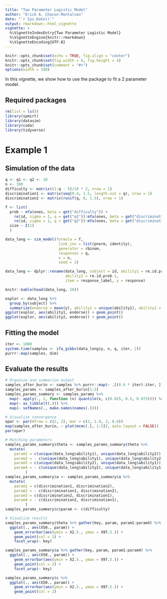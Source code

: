```yaml
---
title: "Two Parameter Logistic Model"
author: "Erick A. Chacon-Montalvan"
date: "`r Sys.Date()`"
output: rmarkdown::html_vignette
vignette: >
  %\VignetteIndexEntry{Two Parameter Logistic Model}
  %\VignetteEngine{knitr::rmarkdown}
  %\VignetteEncoding{UTF-8}
---
```


```r
knitr::opts_chunk$set(echo = TRUE, fig.align = "center")
knitr::opts_chunk$set(fig.width = 6, fig.height = 4)
knitr::opts_chunk$set(comment = "#>")
options(width = 100)
```


In this vignette, we show how to use the package to fit a 2 parameter model.

## Required packages

```r
rm(list = ls())
library(spmirt)
library(datasim)
library(coda)
library(tidyverse)
```

# Example 1

## Simulation of the data

```r
q <- q1 <- q2 <- 10
n <- 300
difficulty <- matrix((1:q - 5)/10 * 2, nrow = 1)
discrimination1 <- matrix(seq(0.4, 1.5, length.out = q), nrow = 1)
discrimination2 <- matrix(runif(q, 0, 1.5), nrow = 1)

f <- list(
  prob ~ mfa(ones, beta = get("difficulty")) +
    re(id, sigma = 1, q = get("q1")):mfa(ones, beta = get("discrimination1")) +
    re(id, sigma = 1, q = get("q2")):mfa(ones, beta = get("discrimination2")),
  size ~ I(1)
  )

data_long <- sim_model(formula = f,
                        link_inv = list(pnorm, identity),
                        generator = rbinom,
                        responses = q,
                        n = n,
                        seed = 1)

data_long <- dplyr::rename(data_long, subject = id, ability1 = re.id.prob,
                           ability2 = re.id.prob.1,
                           item = response_label, y = response)
```

```r
knitr::kable(head(data_long, 20))
```

```r
explor <- data_long %>%
  group_by(subject) %>%
  summarize(endorse = mean(y), ability1 = unique(ability1), ability2 = unique(ability2))
ggplot(explor, aes(ability1, endorse)) + geom_point()
ggplot(explor, aes(ability2, endorse)) + geom_point()
```


## Fitting the model

```r
iter <- 1000
system.time(samples <- ifa_gibbs(data_long$y, n, q, iter, 2))
purrr::map(samples, dim)
```

## Evaluate the results

```r

# Organize and summarise output
samples_after_burin <- samples %>% purrr::map(~ .[(0.6 * iter):iter, ])
samples_params <- samples_after_burin[1:3]
samples_params_summary <- samples_params %>%
  map(~ apply(., 2, function (x) quantile(x, c(0.025, 0.5, 0.975)))) %>%
  map(~ as_tibble(t(.))) %>%
  map(~ setNames(., make.names(names(.))))

# Visualize convergence
opar <- par(mfrow = c(2, 2), mar = c(2, 1.9, 2, 0.6))
map(samples_after_burin, ~ plot(mcmc(.[, 1:5]), auto.layout = FALSE))
par(opar)

# Matching parameters
samples_params_summary$theta <- samples_params_summary$theta %>%
  mutate(
    param1 = c(unique(data_long$ability1), unique(data_long$ability2)),
    param2 = - c(unique(data_long$ability1), unique(data_long$ability2)),
    param3 = c(unique(data_long$ability2), unique(data_long$ability1)),
    param4 = - c(unique(data_long$ability2), unique(data_long$ability1)),
         )
samples_params_summary$a <- samples_params_summary$a %>%
  mutate(
    param1 = c(discrimination1, discrimination2),
    param2 = - c(discrimination1, discrimination2),
    param3 = c(discrimination2, discrimination1),
    param4 = - c(discrimination2, discrimination1),
         )
samples_params_summary$c$param <- c(difficulty)

# Visualize results
samples_params_summary$theta %>% gather(key, param, param1:param4) %>%
  ggplot(., aes(X50., param)) +
    geom_errorbar(aes(ymin = X2.5., ymax = X97.5.)) +
    geom_point(col = 2) +
    facet_wrap(~ key)

samples_params_summary$a %>% gather(key, param, param1:param4) %>%
  ggplot(., aes(X50., param)) +
    geom_errorbar(aes(ymin = X2.5., ymax = X97.5.)) +
    geom_point(col = 2) +
    facet_wrap(~ key)

samples_params_summary$c %>%
  ggplot(., aes(X50., param)) +
    geom_errorbar(aes(ymin = X2.5., ymax = X97.5.)) +
    geom_point(col = 2)


```
